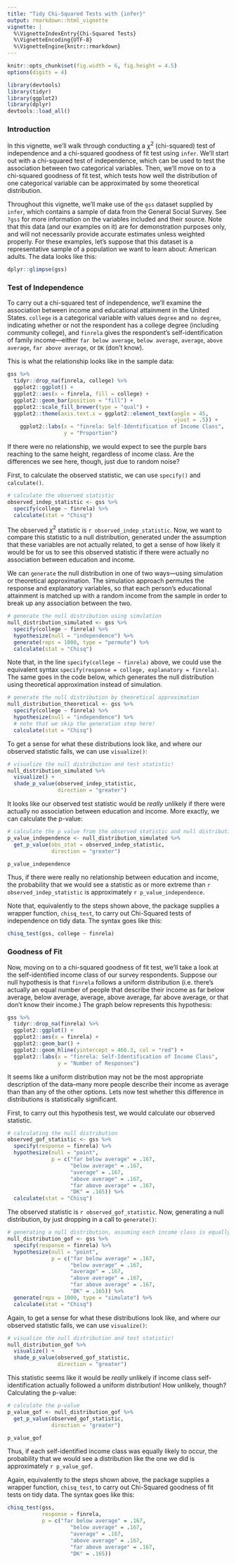 ```yaml
---
title: "Tidy Chi-Squared Tests with {infer}"
output: rmarkdown::html_vignette
vignette: |
  %\VignetteIndexEntry{Chi-Squared Tests}
  %\VignetteEncoding{UTF-8}
  %\VignetteEngine{knitr::rmarkdown}
---
```


```r
knitr::opts_chunk$set(fig.width = 6, fig.height = 4.5) 
options(digits = 4)
```

```r
library(devtools)
library(tidyr)
library(ggplot2)
library(dplyr)
devtools::load_all()
```

### Introduction

In this vignette, we'll walk through conducting a $\chi^2$ (chi-squared) test of independence and a chi-squared goodness of fit test using `infer`. We'll start out with a  chi-squared test of independence, which can be used to test the association between two categorical variables. Then, we'll move on to a chi-squared goodness of fit test, which tests how well the distribution of one categorical variable can be approximated by some theoretical distribution.

Throughout this vignette, we'll make use of the `gss` dataset supplied by `infer`, which contains a sample of data from the General Social Survey. See `?gss` for more information on the variables included and their source. Note that this data (and our examples on it) are for demonstration purposes only, and will not necessarily provide accurate estimates unless weighted properly. For these examples, let's suppose that this dataset is a representative sample of a population we want to learn about: American adults. The data looks like this:

```r
dplyr::glimpse(gss)
```

### Test of Independence

To carry out a chi-squared test of independence, we'll examine the association between income and educational attainment in the United States. `college` is a categorical variable with values `degree` and `no degree`, indicating whether or not the respondent has a college degree (including community college), and `finrela` gives the respondent's self-identification of family income---either `far below average`, `below average`, `average`, `above average`, `far above average`, or `DK` (don't know).

This is what the relationship looks like in the sample data:

```r
gss %>%
  tidyr::drop_na(finrela, college) %>%
  ggplot2::ggplot() +
  ggplot2::aes(x = finrela, fill = college) +
  ggplot2::geom_bar(position = "fill") +
  ggplot2::scale_fill_brewer(type = "qual") +
  ggplot2::theme(axis.text.x = ggplot2::element_text(angle = 45, 
                                                     vjust = .5)) +
    ggplot2::labs(x = "finrela: Self-Identification of Income Class",
                  y = "Proportion")
```

If there were no relationship, we would expect to see the purple bars reaching to the same height, regardless of income class. Are the differences we see here, though, just due to random noise?

First, to calculate the observed statistic, we can use `specify()` and `calculate()`.

```r
# calculate the observed statistic
observed_indep_statistic <- gss %>%
  specify(college ~ finrela) %>%
  calculate(stat = "Chisq")
```

The observed $\chi^2$ statistic is `r observed_indep_statistic`. Now, we want to compare this statistic to a null distribution, generated under the assumption that these variables are not actually related, to get a sense of how likely it would be for us to see this observed statistic if there were actually no association between education and income.

We can `generate` the null distribution in one of two ways---using simulation or theoretical approximation. The simulation approach permutes the response and explanatory variables, so that each person's educational attainment is matched up with a random income from the sample in order to break up any association between the two.

```r
# generate the null distribution using simulation
null_distribution_simulated <- gss %>%
  specify(college ~ finrela) %>%
  hypothesize(null = "independence") %>%
  generate(reps = 1000, type = "permute") %>%
  calculate(stat = "Chisq")
```

Note that, in the line `specify(college ~ finrela)` above, we could use the equivalent syntax `specify(response = college, explanatory = finrela)`. The same goes in the code below, which generates the null distribution using theoretical approximation instead of simulation.

```r
# generate the null distribution by theoretical approximation
null_distribution_theoretical <- gss %>%
  specify(college ~ finrela) %>%
  hypothesize(null = "independence") %>%
  # note that we skip the generation step here!
  calculate(stat = "Chisq")
```

To get a sense for what these distributions look like, and where our observed statistic falls, we can use `visualize()`:

```r
# visualize the null distribution and test statistic!
null_distribution_simulated %>%
  visualize() + 
  shade_p_value(observed_indep_statistic,
                direction = "greater")
```

It looks like our observed test statistic would be _really_ unlikely if there were actually no association between education and income. More exactly, we can calculate the p-value:

```r
# calculate the p value from the observed statistic and null distribution
p_value_independence <- null_distribution_simulated %>%
  get_p_value(obs_stat = observed_indep_statistic,
              direction = "greater")

p_value_independence
```

Thus, if there were really no relationship between education and income, the probability that we would see a statistic as or more extreme than `r observed_indep_statistic` is approximately `r p_value_independence`.

Note that, equivalently to the steps shown above, the package supplies a wrapper function, `chisq_test`, to carry out Chi-Squared tests of independence on tidy data. The syntax goes like this:

```r
chisq_test(gss, college ~ finrela)
```


### Goodness of Fit

Now, moving on to a chi-squared goodness of fit test, we'll take a look at the self-identified income class of our survey respondents. Suppose our null hypothesis is that `finrela` follows a uniform distribution (i.e. there's actually an equal number of people that describe their income as far below average, below average, average, above average, far above average, or that don't know their income.) The graph below represents this hypothesis:

```r
gss %>%
  tidyr::drop_na(finrela) %>%
  ggplot2::ggplot() +
  ggplot2::aes(x = finrela) +
  ggplot2::geom_bar() +
  ggplot2::geom_hline(yintercept = 466.3, col = "red") +
  ggplot2::labs(x = "finrela: Self-Identification of Income Class",
                y = "Number of Responses")
```

It seems like a uniform distribution may not be the most appropriate description of the data--many more people describe their income as average than than any of the other options. Lets now test whether this difference in distributions is statistically significant.

First, to carry out this hypothesis test, we would calculate our observed statistic.

```r
# calculating the null distribution
observed_gof_statistic <- gss %>%
  specify(response = finrela) %>%
  hypothesize(null = "point",
              p = c("far below average" = .167,
                    "below average" = .167,
                    "average" = .167,
                    "above average" = .167,
                    "far above average" = .167,
                    "DK" = .165)) %>%
  calculate(stat = "Chisq")
```

The observed statistic is `r observed_gof_statistic`. Now, generating a null distribution, by just dropping in a call to `generate()`:


```r
# generating a null distribution, assuming each income class is equally likely
null_distribution_gof <- gss %>%
  specify(response = finrela) %>%
  hypothesize(null = "point",
              p = c("far below average" = .167,
                    "below average" = .167,
                    "average" = .167,
                    "above average" = .167,
                    "far above average" = .167,
                    "DK" = .165)) %>%
  generate(reps = 1000, type = "simulate") %>%
  calculate(stat = "Chisq")
```

Again, to get a sense for what these distributions look like, and where our observed statistic falls, we can use `visualize()`:

```r
# visualize the null distribution and test statistic!
null_distribution_gof %>%
  visualize() + 
  shade_p_value(observed_gof_statistic,
                direction = "greater")
```

This statistic seems like it would be _really_ unlikely if income class self-identification actually followed a uniform distribution! How unlikely, though? Calculating the p-value:

```r
# calculate the p-value
p_value_gof <- null_distribution_gof %>%
  get_p_value(observed_gof_statistic,
              direction = "greater")

p_value_gof
```

Thus, if each self-identified income class was equally likely to occur, the probability that we would see a distribution like the one we did is approximately `r p_value_gof`.

Again, equivalently to the steps shown above, the package supplies a wrapper function, `chisq_test`, to carry out Chi-Squared goodness of fit tests on tidy data. The syntax goes like this:

```r
chisq_test(gss, 
           response = finrela,
           p = c("far below average" = .167,
                    "below average" = .167,
                    "average" = .167,
                    "above average" = .167,
                    "far above average" = .167,
                    "DK" = .165))
```


